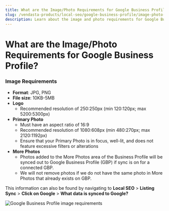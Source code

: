 ```yaml
---
title: What are the Image/Photo Requirements for Google Business Profile?
slug: /vendasta-products/local-seo/google-business-profile/image-photo-requirements
description: Learn about the image and photo requirements for Google Business Profile, including formats, file sizes, and specific requirements for logos and primary photos.
---
```


# What are the Image/Photo Requirements for Google Business Profile?

### **Image Requirements**

- **Format**: JPG, PNG
- **File size**: 10KB-5MB
- **Logo**
  - Recommended resolution of 250:250px (min 120:120px; max 5200:5300px)
- **Primary Photo**
  - Must have an aspect ratio of 16:9
  - Recommended resolution of 1080:608px (min 480:270px; max 2120:1192px)
  - Ensure that your Primary Photo is in focus, well-lit, and does not feature excessive filters or alterations
- **More Photos**
  - Photos added to the More Photos area of the Business Profile will be synced out to Google Business Profile (GBP) if sync is on for a connected GBP.
  - We will not remove photos if we do not have the same photo in More Photos that already exists on GBP.

This information can also be found by navigating to **Local SEO** > **Listing Sync** > **Click on Google** > **What data is synced to Google?** 

![Google Business Profile image requirements](/img/vendasta-products/local-seo/google-business-profile/gbp-image-requirements.jpg)